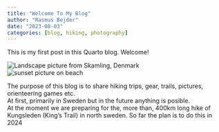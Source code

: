 ```yaml
---
title: "Welcome To My Blog"
author: "Rasmus Bejder"
date: "2023-08-03"
categories: [blog, hiking, photography]
--- 
```


This is my first post in this Quarto blog. Welcome!

![Landscape picture from Skamling, Denmark](skamling.jpg)
<br>
![sunset picture on beach](https://res.cloudinary.com/dc1kxjjka/image/upload/v1691148986/Hiking%20blog/IMG_6112_01_dryrdx.jpg)

The purpose of this blog is to share hiking trips, gear, trails, pictures, orienteering games etc.<br>
At first, primarily in Sweden but in the future anything is posible.<br>
At the moment we are preparing for the, more than, 400km long hike of Kungsleden (King's Trail) in north sweden. So far the plan is to do this in 2024<br>
